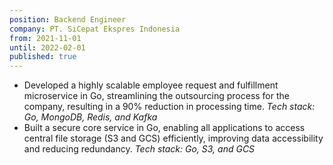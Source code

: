 ```yaml
---
position: Backend Engineer
company: PT. SiCepat Ekspres Indonesia
from: 2021-11-01
until: 2022-02-01
published: true
---
```



- Developed a highly scalable employee request and fulfillment microservice in Go, streamlining the outsourcing process for the company, resulting in a 90% reduction in processing time.
*Tech stack: Go, MongoDB, Redis,  and Kafka*
- Built a secure core service in Go, enabling all applications to access central file storage (S3 and GCS) efficiently, improving data accessibility and reducing redundancy.
*Tech stack: Go, S3, and GCS*
